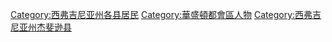 [[Category:西弗吉尼亚州各县居民|Category:西弗吉尼亚州各县居民]]
[[Category:華盛頓都會區人物|Category:華盛頓都會區人物]]
[[Category:西弗吉尼亚州杰斐逊县|Category:西弗吉尼亚州杰斐逊县]]